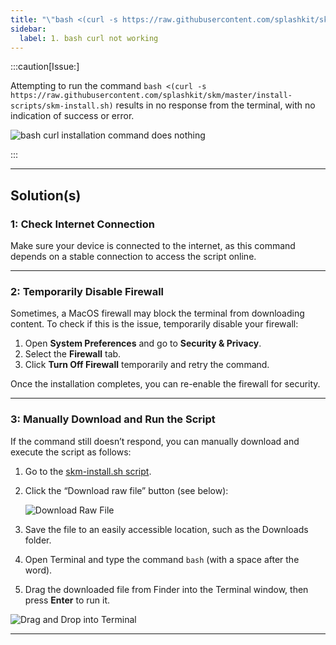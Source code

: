 ---
title: "\"bash <(curl -s https://raw.githubusercontent.com/splashkit/skm/master/install-scripts/skm-install.sh)\" does nothing"
sidebar:
  label: 1. bash curl not working
---


:::caution[Issue:]

Attempting to run the command `bash <(curl -s https://raw.githubusercontent.com/splashkit/skm/master/install-scripts/skm-install.sh)` results in no response from the terminal, with no indication of success or error.

![bash curl installation command does nothing](/images/troubleshoot/macos/bash-curl-does-nothing.png)

:::

---

## Solution(s)

### 1: Check Internet Connection

Make sure your device is connected to the internet, as this command depends on a stable connection to access the script online.

---

### 2: Temporarily Disable Firewall

Sometimes, a MacOS firewall may block the terminal from downloading content. To check if this is the issue, temporarily disable your firewall:

<Steps>

1. Open **System Preferences** and go to **Security & Privacy**.
2. Select the **Firewall** tab.
3. Click **Turn Off Firewall** temporarily and retry the command.

</Steps>

Once the installation completes, you can re-enable the firewall for security.

---

### 3: Manually Download and Run the Script

If the command still doesn’t respond, you can manually download and execute the script as follows:

<Steps>

1. Go to the [skm-install.sh script](https://github.com/splashkit/skm/blob/master/install-scripts/skm-install.sh).
2. Click the “Download raw file” button (see below):

    ![Download Raw File](https://i.imgur.com/MWhWHRO.png)

3. Save the file to an easily accessible location, such as the Downloads folder.
4. Open Terminal and type the command `bash` (with a space after the word).
5. Drag the downloaded file from Finder into the Terminal window, then press **Enter** to run it.

</Steps>

![Drag and Drop into Terminal](https://i.imgur.com/LTCf6qW.png)

---
